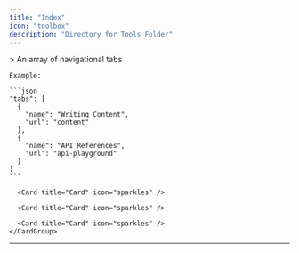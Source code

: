 ```yaml
---
title: "Index"
icon: "toolbox"
description: "Directory for Tools Folder"
---
```


<AccordionGroup>
  <Accordion title="Tabs" defaultOpen={false}>
    > An array of navigational tabs

    Example:

    ```json
    "tabs": [
      {
        "name": "Writing Content",
        "url": "content"
      },
      {
        "name": "API References",
        "url": "api-playground"
      }
    ]
    ```
  </Accordion>

  <Accordion title="Directory" defaultOpen={false} icon="list">
    <CardGroup cols="2">
      <Card title="apexcharts" icon="chart-simple" href="apexcharts" />

      <Card title="Card" icon="sparkles" />

      <Card title="Card" icon="sparkles" />

      <Card title="Card" icon="sparkles" />
    </CardGroup>
  </Accordion>

  <Accordion title="New Accordion" defaultOpen="false" />
</AccordionGroup>

***